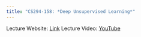 ```yaml
---
title: "CS294-158: *Deep Unsupervised Learning*"
---
```




Lecture Website: [Link](https://sites.google.com/view/berkeley-cs294-158-sp24/home)
Lecture Video: [YouTube](https://www.youtube.com/playlist?list=PLwRJQ4m4UJjPIvv4kgBkvu_uygrV3ut_U)
